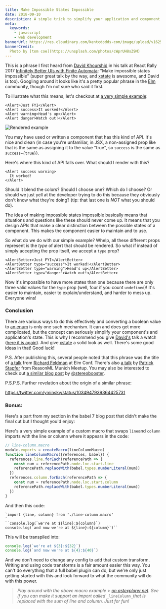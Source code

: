 ```yaml
---
title: Make Impossible States Impossible
date: 2018-09-10
description: A simple trick to simplify your application and component state
meta:
  keywords:
    - javascript
    - web development
bannerUrl: https://res.cloudinary.com/kentcdodds-com/image/upload/v1625033096/kentcdodds.com/content/blog/make-impossible-states-impossible/banner.jpg
bannerCredit:
  Photo by [tom coe](https://unsplash.com/photos/cWprUH8sZ9M)
---
```


This is a phrase I first heard from
[David Khourshid](https://twitter.com/DavidKPiano) in his talk at React Rally
2017 [Infinitely Better UIs with Finite Automata](https://youtu.be/VU1NKX6Qkxc):
"Make impossible states impossible" (super great talk by the way, and
[xstate](https://github.com/davidkpiano/xstate) is awesome, and David is too).
Googling around it looks like it's a pretty popular phrase in the
[Elm](http://elm-lang.org) community, though I'm not sure who said it first.

To illustrate what this means, let's checkout at
[a very simple example](https://codesandbox.io/s/j71ljpvvww):

```tsx
<Alert>Just FYI</Alert>
<Alert success>It worked!</Alert>
<Alert warning>Head's up</Alert>
<Alert danger>Watch out!</Alert>
```

![Rendered example](https://res.cloudinary.com/kentcdodds-com/image/upload/v1625033096/kentcdodds.com/content/blog/make-impossible-states-impossible/0.png)

You may have used or written a component that has this kind of API. It's nice
and clean (in case you're unfamiliar, in JSX, a non-assigned prop like that is
the same as assigning it to the value "true", so `success` is the same as
`success={true}`).

Here's where this kind of API falls over. What should I render with this?

```tsx
<Alert success warning>
  It worked!
</Alert>
```

Should it blend the colors? Should I choose one? Which do I choose? Or should we
just yell at the developer trying to do this because they obviously don't know
what they're doing? (tip: that last one is _NOT_ what you should do).

The idea of making impossible states impossible basically means that situations
and questions like these should never come up. It means that you design APIs
that make a clear distinction between the possible states of a component. This
makes the component easier to maintain and to use.

So what do we do with our simple example? Whelp, all these different props
represent is the _type_ of alert that should be rendered. So what if instead of
simply accepting the prop itself, we accept a `type` prop?

```tsx
<AlertBetter>Just FYI</AlertBetter>
<AlertBetter type="success">It worked!</AlertBetter>
<AlertBetter type="warning">Head's up</AlertBetter>
<AlertBetter type="danger">Watch out!</AlertBetter>
```

Now it's impossible to have more states than one because there are only three
valid values for the `type` prop (well, four if you count `undefined`)! It's
easier to maintain, easier to explain/understand, and harder to mess up.
Everyone wins!

### Conclusion

There are various ways to do this effectively and converting a boolean value to
[an enum](https://en.wikipedia.org/wiki/Enumerated_type) is only one such
mechanism. It can and does get more complicated, but the concept can seriously
simplify your component's and application's state. This is why I recommend you
give [David's](https://twitter.com/DavidKPiano) talk a watch
([here it is again](https://youtu.be/VU1NKX6Qkxc)). And give
[xstate](https://github.com/davidkpiano/xstate) a solid look as well. There's
some good ideas in that! Good luck!

P.S. After publishing this, several people noted that this phrase was the title
of [a talk](https://youtu.be/IcgmSRJHu_8) from
[Richard Feldman](https://twitter.com/rtfeldman) at Elm Conf. There's also
[a talk](https://youtu.be/P7dTPoxCg4w) by
[Patrick Stapfer](https://twitter.com/ryyppy) from ReasonML Munich Meetup. You
may also be interested to check out
[a similar blog post](https://github.com/stereobooster/pragmatic-types/blob/master/posts/making-impossible-states-impossible.md)
by [@stereobooster](https://twitter.com/stereobooster).

P.S.P.S. Further revelation about the origin of a similar phrase:

https://twitter.com/yminsky/status/1034947939364425731

### Bonus:

Here's a part from my section in the babel 7 blog post that didn't make the
final cut but I thought you'd enjoy:

Here's a very simple example of a custom macro that swaps `line`and `column`
imports with the line or column where it appears in the code:

```js
// line-column.macro
module.exports = createMacro(lineColumnMacro)
function lineColumnMacro({references, babel}) {
  references.line.forEach(referencePath => {
    const num = referencePath.node.loc.start.line
    referencePath.replaceWith(babel.types.numberLiteral(num))
  })
  references.column.forEach(referencePath => {
    const num = referencePath.node.loc.start.column
    referencePath.replaceWith(babel.types.numberLiteral(num))
  })
}
```

And then this code:

```
`import {line, column} from './line-column.macro'
`
``console.log(`we're at ${line}:${column}`)
console.log(`and now we're at ${line}:${column}`)``
```

This will be transpiled into:

```js
console.log(`we're at ${3}:${32}`)
console.log(`and now we're at ${4}:${40}`)
```

And we don't need to change any config to add that custom transform. Writing and
using code transforms is a fair amount easier this way. You can't do everything
that a full babel plugin can do, but we're only just getting started with this
and look forward to what the community will do with this power.

> _Play around with the above macro example_ >
> [_on astexplorer.net_](https://astexplorer.net/#/gist/e586bcbbf2ce35835115a7d808528c90/b64f5f025d98481ebfb93a582334c8562f7337f0)_.
> See if you can make it support an import called_ `_lineColumn_`_that is
> replaced with the sum of line and column. Just for fun!_
